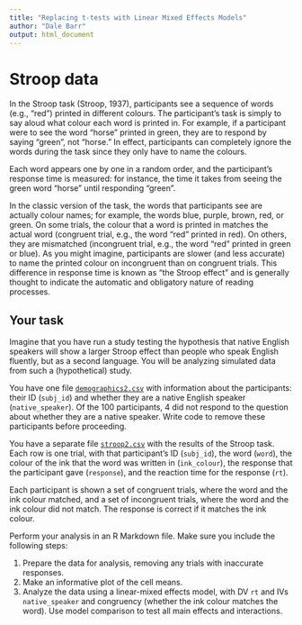 ```yaml
---
title: "Replacing t-tests with Linear Mixed Effects Models"
author: "Dale Barr"
output: html_document
---
```


# Stroop data

In the Stroop task (Stroop, 1937), participants see a sequence of words (e.g., “red”) printed in different colours. The participant’s task is simply to say aloud what colour each word is printed in. For example, if a participant were to see the word “horse” printed in green, they are to respond by saying “green”, not “horse.” In effect, participants can completely ignore the words during the task since they only have to name the colours.

Each word appears one by one in a random order, and the participant’s response time is measured: for instance, the time it takes from seeing the green word “horse” until responding “green”.

In the classic version of the task, the words that participants see are actually colour names; for example, the words blue, purple, brown, red, or green. On some trials, the colour that a word is printed in matches the actual word (congruent trial, e.g., the word “red” printed in red). On others, they are mismatched (incongruent trial, e.g., the word “red” printed in green or blue). As you might imagine, participants are slower (and less accurate) to name the printed colour on incongruent than on congruent trials. This difference in response time is known as “the Stroop effect” and is generally thought to indicate the automatic and obligatory nature of reading processes.

## Your task

Imagine that you have run a study testing the hypothesis that native English speakers will show a larger Stroop effect than people who speak English fluently, but as a second language. You will be analyzing simulated data from such a (hypothetical) study.

You have one file [`demographics2.csv`](demographics2.csv){target="_download"} with information about the participants: their ID (`subj_id`) and whether they are a native English speaker (`native_speaker`). Of the 100 participants, 4 did not respond to the question about whether they are a native speaker. Write code to remove these participants before proceeding.

You have a separate file [`stroop2.csv`](stroop2.csv){target="_download"} with the results of the Stroop task. Each row is one trial, with that participant’s ID (`subj_id`), the word (`word`), the colour of the ink that the word was written in (`ink_colour`), the response that the participant gave (`response`), and the reaction time for the response (`rt`).

Each participant is shown a set of congruent trials, where the word and the ink colour matched, and a set of incongruent trials, where the word and the ink colour did not match. The response is correct if it matches the ink colour.

Perform your analysis in an R Markdown file. Make sure you include the following steps:

1. Prepare the data for analysis, removing any trials with inaccurate responses.
2. Make an informative plot of the cell means.
3. Analyze the data using a linear-mixed effects model, with DV `rt` and IVs `native_speaker` and congruency (whether the ink colour matches the word). Use model comparison to test all main effects and interactions.
